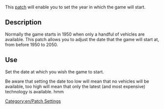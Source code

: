 This [[en/Community/Patches/Patches|patch]] will enable you to set the year in which the game will start.

== Description ==

Normally the game starts in 1950 when only a handful of vehicles are available. This patch allows you to adjust the date that the game will start at, from before 1950 to 2050.  

== Use ==

Set the date at which you wish the game to start.

Be aware that setting the date too low will mean that no vehicles will be available, too high will mean that only the latest (and most expensive) technology is available.
hmm

[[Category:en/Patch Settings]]